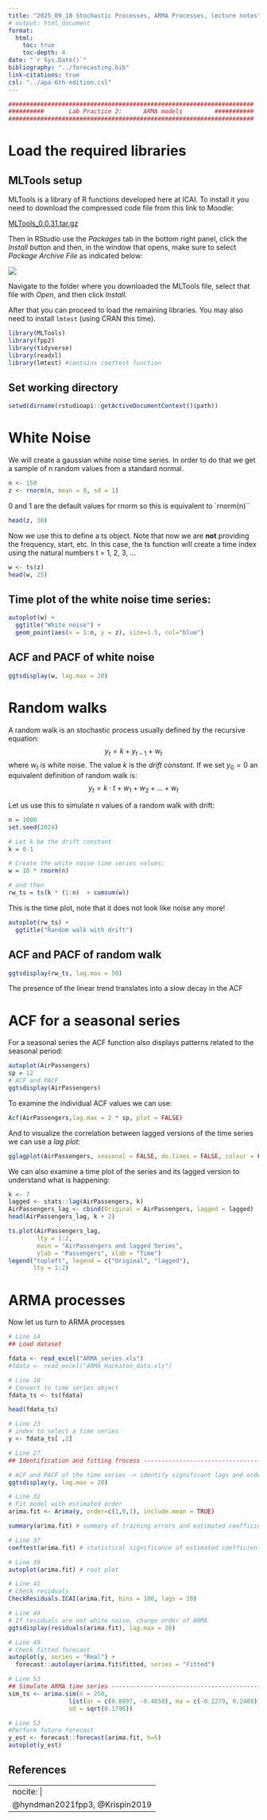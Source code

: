 ```yaml
---
title: "2025_09_10 Stochastic Processes, ARMA Processes, lecture notes"
# output: html_document
format:
  html:
    toc: true
    toc-depth: 4
date: "`r Sys.Date()`"
bibliography: "../forecasting.bib"
link-citations: true 
csl: "../apa-6th-edition.csl"
---
```



```r
#####################################################################
##########       Lab Practice 2:      ARMA models         ###########
#####################################################################
```


# Load the required libraries 

## MLTools setup

MLTools is a library of R functions developed here at ICAI. To install it you need to download the compressed code file from this link to Moodle:

[MLTools_0.0.31.tar.gz](https://sifo.comillas.edu/mod/resource/view.php?id=3576091)

Then in RStudio use the *Packages* tab in the bottom right panel, click the *Install* button  and then, in the window that opens, make sure to select *Package Archive File* as indicated below:

![](./MLTools_setup_01.png){width=cm, align=center}

Navigate to the folder where you downloaded the MLTools file, select that file with *Open*, and then click *Install*. 

After that you can proceed to load the remaining libraries. You may also need to install `lmtest` (using CRAN this time).

```r
library(MLTools)
library(fpp2)
library(tidyverse)
library(readxl)
library(lmtest) #contains coeftest function
```

## Set working directory


```r
setwd(dirname(rstudioapi::getActiveDocumentContext()$path))
```

# White Noise

We will create a gaussian white noise time series. In order to do that we get a sample of n random values from a standard normal. 

```r
n <- 150
z <- rnorm(n, mean = 0, sd = 1) 
```

0 and 1 are the default values for rnorm so this is equivalent to `rnorm(n)``

```r
head(z, 30)
```


Now we use this to define a ts  object. Note that now we are **not** providing the frequency, start, etc. In this case, the ts function will create a time index using the natural numbers t = 1, 2, 3, ...

```r
w <- ts(z)
head(w, 25)
```


## Time plot of the white noise time series:

```r
autoplot(w) +
  ggtitle("White noise") + 
  geom_point(aes(x = 1:n, y = z), size=1.5, col="blue")
```


## ACF and PACF of white noise

```r
ggtsdisplay(w, lag.max = 20)
```


# Random walks

A random walk is an stochastic process usually defined by the recursive equation:
$$y_t = k + y_{t-1} + w_t$$
where $w_t$ is white noise. The value $k$ is the *drift constant*. If we set $y_0 = 0$ an equivalent definition of random walk is:
$$y_t = k\cdot t + w_1 + w_2 + ... + w_t$$

Let us use this to simulate n values of a random walk with drift:

```r
n = 1000
set.seed(2024)

# Let k be the drift constant
k = 0.1

# Create the white noise time series values:
w = 10 * rnorm(n)

# and then
rw_ts = ts(k * (1:n)  + cumsum(w))
```

This is the time plot, note that it does not look like noise any more!

```r
autoplot(rw_ts) +
  ggtitle("Random walk with drift") 
```

## ACF and PACF of random walk

```r
ggtsdisplay(rw_ts, lag.max = 50)
```

The presence of the linear trend translates into a slow decay in the ACF

# ACF for a seasonal series

For a seasonal series the ACF function also displays patterns related to the seasonal period:

```r
autoplot(AirPassengers)
sp = 12
# ACF and PACF
ggtsdisplay(AirPassengers)
```

To examine the individual ACF values we can use:

```r
Acf(AirPassengers,lag.max = 2 * sp, plot = FALSE)
```

And to visualize the correlation between lagged versions of the time series we can use a *lag plot*:

```r
gglagplot(AirPassengers, seasonal = FALSE, do.lines = FALSE, colour = FALSE)
```

We can also examine a time plot of the series and its lagged version to understand what is happening:

```r
k <- 7
lagged <- stats::lag(AirPassengers, k)
AirPassengers_lag <- cbind(Original = AirPassengers, lagged = lagged)
head(AirPassengers_lag, k + 2)

ts.plot(AirPassengers_lag,
        lty = 1:2,
        main = "AirPassengers and lagged Series", 
        ylab = "Passengers", xlab = "Time")
legend("topleft", legend = c("Original", "lagged"), 
       lty = 1:2)
```


# ARMA processes

Now let us turn to ARMA processes

```r
# Line 14
## Load dataset 

fdata <- read_excel("ARMA_series.xls")
#fdata <- read_excel("ARMA_Hackaton_data.xls")
```

```r
# Line 18
# Convert to time series object
fdata_ts <- ts(fdata)

head(fdata_ts)
```

```r
# Line 23
# index to select a time series
y <- fdata_ts[ ,2]
```

```r
# Line 27
## Identification and fitting frocess -------------------------------------------------------------------------------------------------------

# ACF and PACF of the time series -> identify significant lags and order
ggtsdisplay(y, lag.max = 20)
```

```r
# Line 32
# Fit model with estimated order
arima.fit <- Arima(y, order=c(1,0,1), include.mean = TRUE)

summary(arima.fit) # summary of training errors and estimated coefficients
```

```r
# Line 37
coeftest(arima.fit) # statistical significance of estimated coefficients
```

```r
# Line 39
autoplot(arima.fit) # root plot
```

```r
# Line 41
# Check residuals
CheckResiduals.ICAI(arima.fit, bins = 100, lags = 20)
```

```r
# Line 44
# If residuals are not white noise, change order of ARMA
ggtsdisplay(residuals(arima.fit), lag.max = 20)
```

```r
# Line 49
# Check fitted forecast
autoplot(y, series = "Real") +
  forecast::autolayer(arima.fit$fitted, series = "Fitted")
```

```r
# Line 53
## Simulate ARMA time series -------------------------------------------------------------------------------------------------------
sim_ts <- arima.sim(n = 250,
                 list(ar = c(0.8897, -0.4858), ma = c(-0.2279, 0.2488)),
                 sd = sqrt(0.1796))
```

```r
# Line 53
#Perform future forecast
y_est <- forecast::forecast(arima.fit, h=5)
autoplot(y_est)
```

## References


---
nocite: |
  @hyndman2021fpp3, @Krispin2019
---


